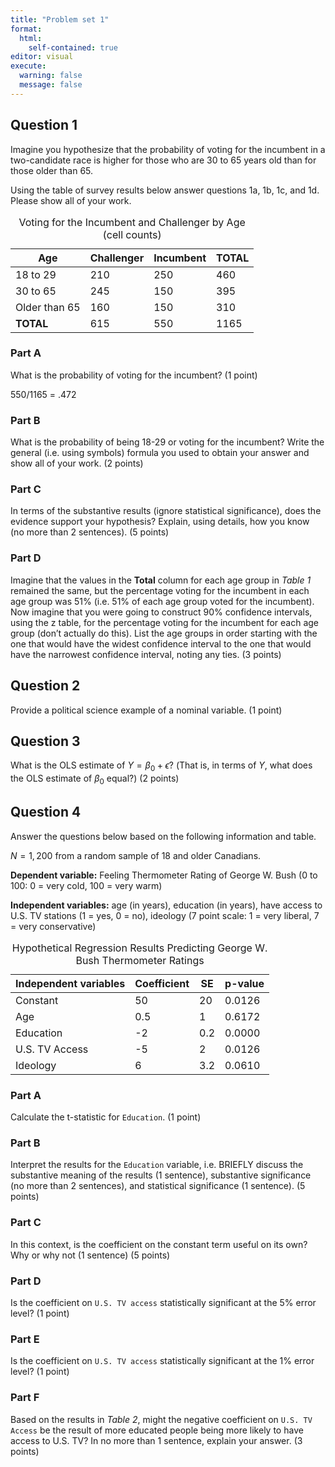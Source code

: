 ```yaml
---
title: "Problem set 1"
format: 
  html:
    self-contained: true
editor: visual
execute: 
  warning: false
  message: false
---
```


## Question 1

Imagine you hypothesize that the probability of voting for the incumbent in a two-candidate race is higher for those who are 30 to 65 years old than for those older than 65.

Using the table of survey results below answer questions 1a, 1b, 1c, and 1d. Please show all of your work.

| Age           | Challenger | Incumbent | TOTAL |
|---------------|------------|-----------|-------|
| 18 to 29      | 210        | 250       | 460   |
| 30 to 65      | 245        | 150       | 395   |
| Older than 65 | 160        | 150       | 310   |
| **TOTAL**     | 615        | 550       | 1165  |

: Voting for the Incumbent and Challenger by Age (cell counts)

### Part A

What is the probability of voting for the incumbent? (1 point)

550/1165 = .472

### Part B

What is the probability of being 18-29 or voting for the incumbent? Write the general (i.e. using symbols) formula you used to obtain your answer and show all of your work. (2 points)

### Part C

In terms of the substantive results (ignore statistical significance), does the evidence support your hypothesis? Explain, using details, how you know (no more than 2 sentences). (5 points)

### Part D

Imagine that the values in the **Total** column for each age group in *Table 1* remained the same, but the percentage voting for the incumbent in each age group was 51% (i.e. 51% of each age group voted for the incumbent). Now imagine that you were going to construct 90% confidence intervals, using the z table, for the percentage voting for the incumbent for each age group (don't actually do this). List the age groups in order starting with the one that would have the widest confidence interval to the one that would have the narrowest confidence interval, noting any ties. (3 points)

## Question 2

Provide a political science example of a nominal variable. (1 point)

## Question 3

What is the OLS estimate of $Y = \beta_0 + \epsilon$? (That is, in terms of $Y$, what does the OLS estimate of $\beta_0$ equal?) (2 points)

## Question 4

Answer the questions below based on the following information and table.

$N = 1,200$ from a random sample of 18 and older Canadians.

**Dependent variable:** Feeling Thermometer Rating of George W. Bush (0 to 100: 0 = very cold, 100 = very warm)

**Independent variables:** age (in years), education (in years), have access to U.S. TV stations (1 = yes, 0 = no), ideology (7 point scale: 1 = very liberal, 7 = very conservative)

| Independent variables | Coefficient | SE  | p-value |
|-----------------------|-------------|-----|---------|
| Constant              | 50          | 20  | 0.0126  |
| Age                   | 0.5         | 1   | 0.6172  |
| Education             | -2          | 0.2 | 0.0000  |
| U.S. TV Access        | -5          | 2   | 0.0126  |
| Ideology              | 6           | 3.2 | 0.0610  |

: Hypothetical Regression Results Predicting George W. Bush Thermometer Ratings

### Part A

Calculate the t-statistic for `Education`. (1 point)

### Part B

Interpret the results for the `Education` variable, i.e. BRIEFLY discuss the substantive meaning of the results (1 sentence), substantive significance (no more than 2 sentences), and statistical significance (1 sentence). (5 points)

### Part C

In this context, is the coefficient on the constant term useful on its own? Why or why not (1 sentence) (5 points)

### Part D

Is the coefficient on `U.S. TV access` statistically significant at the 5% error level? (1 point)

### Part E

Is the coefficient on `U.S. TV access` statistically significant at the 1% error level? (1 point)

### Part F

Based on the results in *Table 2*, might the negative coefficient on `U.S. TV Access` be the result of more educated people being more likely to have access to U.S. TV? In no more than 1 sentence, explain your answer. (3 points)
